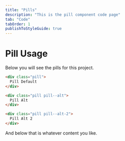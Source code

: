 ```yaml
---
title: "Pills"
description: "This is the pill component code page"
tab: "Code"
tabOrder: 1
publishToStyleGuide: true
---
```


# Pill Usage

Below you will see the pills for this project.

<StorybookComponent id="atoms-pill--react" height="200px" />

```html
<div class="pill">
  Pill Default
</div>

<div class="pill pill--alt">
  Pill Alt
</div>

<div class="pill pill--alt-2">
  Pill Alt 2
</div>
```

And below that is whatever content you like.
